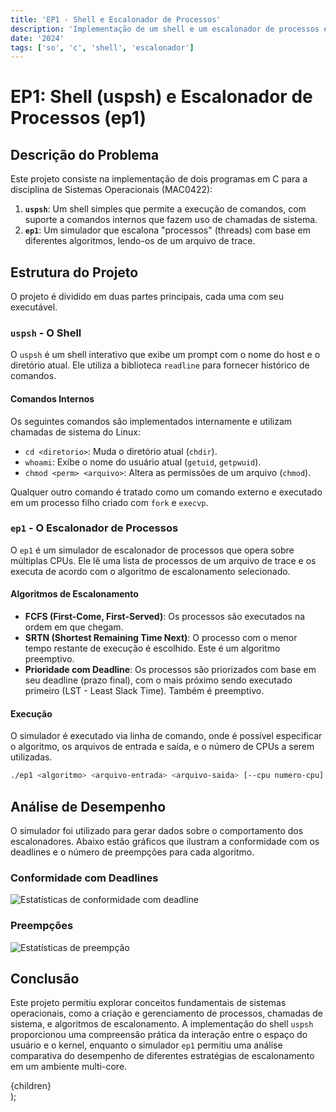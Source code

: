 ```yaml
---
title: 'EP1 - Shell e Escalonador de Processos'
description: 'Implementação de um shell e um escalonador de processos em C com múltiplos algoritmos e suporte a múltiplas CPUs.'
date: '2024'
tags: ['so', 'c', 'shell', 'escalonador']
---
```


# EP1: Shell (uspsh) e Escalonador de Processos (ep1)

## Descrição do Problema

Este projeto consiste na implementação de dois programas em C para a disciplina de Sistemas Operacionais (MAC0422):

1.  **`uspsh`**: Um shell simples que permite a execução de comandos, com suporte a comandos internos que fazem uso de chamadas de sistema.
2.  **`ep1`**: Um simulador que escalona "processos" (threads) com base em diferentes algoritmos, lendo-os de um arquivo de trace.

## Estrutura do Projeto

O projeto é dividido em duas partes principais, cada uma com seu executável.

### `uspsh` - O Shell

O `uspsh` é um shell interativo que exibe um prompt com o nome do host e o diretório atual. Ele utiliza a biblioteca `readline` para fornecer histórico de comandos.

#### Comandos Internos

Os seguintes comandos são implementados internamente e utilizam chamadas de sistema do Linux:

-   `cd <diretorio>`: Muda o diretório atual (`chdir`).
-   `whoami`: Exibe o nome do usuário atual (`getuid`, `getpwuid`).
-   `chmod <perm> <arquivo>`: Altera as permissões de um arquivo (`chmod`).

Qualquer outro comando é tratado como um comando externo e executado em um processo filho criado com `fork` e `execvp`.

### `ep1` - O Escalonador de Processos

O `ep1` é um simulador de escalonador de processos que opera sobre múltiplas CPUs. Ele lê uma lista de processos de um arquivo de trace e os executa de acordo com o algoritmo de escalonamento selecionado.

#### Algoritmos de Escalonamento

-   **FCFS (First-Come, First-Served)**: Os processos são executados na ordem em que chegam.
-   **SRTN (Shortest Remaining Time Next)**: O processo com o menor tempo restante de execução é escolhido. Este é um algoritmo preemptivo.
-   **Prioridade com Deadline**: Os processos são priorizados com base em seu deadline (prazo final), com o mais próximo sendo executado primeiro (LST - Least Slack Time). Também é preemptivo.

#### Execução

O simulador é executado via linha de comando, onde é possível especificar o algoritmo, os arquivos de entrada e saída, e o número de CPUs a serem utilizadas.

```bash
./ep1 <algoritmo> <arquivo-entrada> <arquivo-saida> [--cpu numero-cpu] [--debug]
```

## Análise de Desempenho

O simulador foi utilizado para gerar dados sobre o comportamento dos escalonadores. Abaixo estão gráficos que ilustram a conformidade com os deadlines e o número de preempções para cada algoritmo.

### Conformidade com Deadlines
<img src="/ime/MAC0422/programa1/deadline_compliance_statistics.png" alt="Estatísticas de conformidade com deadline" />

### Preempções
<img src="/ime/MAC0422/programa1/preemption_statistics.png" alt="Estatísticas de preempção" />

## Conclusão

Este projeto permitiu explorar conceitos fundamentais de sistemas operacionais, como a criação e gerenciamento de processos, chamadas de sistema, e algoritmos de escalonamento. A implementação do shell `uspsh` proporcionou uma compreensão prática da interação entre o espaço do usuário e o kernel, enquanto o simulador `ep1` permitiu uma análise comparativa do desempenho de diferentes estratégias de escalonamento em um ambiente multi-core.

  <article className="prose prose-lg max-w-none">
    {children}
  </article>
);

